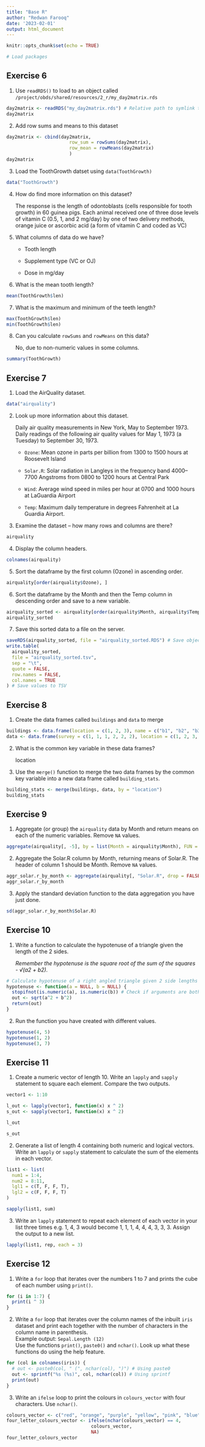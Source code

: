```yaml
---
title: "Base R"
author: "Redwan Farooq"
date: '2023-02-01'
output: html_document
---
```


```r
knitr::opts_chunk$set(echo = TRUE)

# Load packages

```

## Exercise 6

1.  Use `readRDS()` to load to an object called `/project/obds/shared/resources/2_r/my_day2matrix.rds`

```r
day2matrix <- readRDS("my_day2matrix.rds") # Relative path to symlink to RDS file in project folder
day2matrix
```

2.  Add row sums and means to this dataset

```r
day2matrix <- cbind(day2matrix,
                       row_sum = rowSums(day2matrix),
                       row_mean = rowMeans(day2matrix)
                       )
day2matrix
```

3.  Load the ToothGrowth datset using `data(ToothGrowth)`

```r
data("ToothGrowth")
```

4.  How do find more information on this dataset?

    The response is the length of odontoblasts (cells responsible for tooth growth) in 60 guinea pigs. Each animal received one of three dose levels of vitamin C (0.5, 1, and 2 mg/day) by one of two delivery methods, orange juice or ascorbic acid (a form of vitamin C and coded as VC)

5.  What columns of data do we have?

    -   Tooth length

    -   Supplement type (VC or OJ)

    -   Dose in mg/day

6.  What is the mean tooth length?

```r
mean(ToothGrowth$len)
```

7.  What is the maximum and minimum of the teeth length?

```r
max(ToothGrowth$len)
min(ToothGrowth$len)
```

8.  Can you calculate `rowSums` and `rowMeans` on this data?

    No, due to non-numeric values in some columns.

```r
summary(ToothGrowth)
```

## Exercise 7

1.  Load the AirQuality dataset.

```r
data("airquality")
```

2.  Look up more information about this dataset.

    Daily air quality measurements in New York, May to September 1973.\
    Daily readings of the following air quality values for May 1, 1973 (a Tuesday) to September 30, 1973.

    -   `Ozone`: Mean ozone in parts per billion from 1300 to 1500 hours at Roosevelt Island

    -   `Solar.R`: Solar radiation in Langleys in the frequency band 4000--7700 Angstroms from 0800 to 1200 hours at Central Park

    -   `Wind`: Average wind speed in miles per hour at 0700 and 1000 hours at LaGuardia Airport

    -   `Temp`: Maximum daily temperature in degrees Fahrenheit at La Guardia Airport.

3.  Examine the dataset -- how many rows and columns are there?

```r
airquality
```

4.  Display the column headers.

```r
colnames(airquality)
```

5.  Sort the dataframe by the first column (Ozone) in ascending order.

```r
airquality[order(airquality$Ozone), ]
```

6.  Sort the dataframe by the Month and then the Temp column in descending order and save to a new variable.

```r
airquality_sorted <- airquality[order(airquality$Month, airquality$Temp, decreasing = TRUE), ]
airquality_sorted
```

7.  Save this sorted data to a file on the server.

```r
saveRDS(airquality_sorted, file = "airquality_sorted.RDS") # Save object to RDS
write.table(
  airquality_sorted,
  file = "airquality_sorted.tsv",
  sep = "\t",
  quote = FALSE,
  row.names = FALSE,
  col.names = TRUE
) # Save values to TSV
```

## Exercise 8

1.  Create the data frames called `buildings` and `data` to merge

```r
buildings <- data.frame(location = c(1, 2, 3), name = c("b1", "b2", "b3"))
data <- data.frame(survey = c(1, 1, 1, 2, 2, 2), location = c(1, 2, 3, 2, 3, 1), efficiency = c(51, 64, 70, 71, 80, 58))
```

2.  What is the common key variable in these data frames?

    location

3.  Use the `merge()` function to merge the two data frames by the common key variable into a new data frame called `building_stats`.

```r
building_stats <- merge(buildings, data, by = "location")
building_stats
```

## Exercise 9

1.  Aggregate (or group) the `airquality` data by Month and return means on each of the numeric variables. Remove `NA` values.

```r
aggregate(airquality[, -5], by = list(Month = airquality$Month), FUN = mean, na.rm = TRUE)
```

2.  Aggregate the Solar.R column by Month, returning means of Solar.R. The header of column 1 should be Month. Remove `NA` values.

```r
aggr_solar.r_by_month <- aggregate(airquality[, "Solar.R", drop = FALSE], by = list(Month = airquality$Month), FUN = mean, na.rm = TRUE)
aggr_solar.r_by_month
```

3.  Apply the standard deviation function to the data aggregation you have just done.

```r
sd(aggr_solar.r_by_month$Solar.R)
```

## Exercise 10

1.  Write a function to calculate the hypotenuse of a triangle given the length of the 2 sides.

    *Remember the hypotenuse is the square root of the sum of the squares - √(a2 + b2).*

```r
# Calculate hypotenuse of a right angled triangle given 2 side lengths
hypotenuse <- function(a = NULL, b = NULL) {
  stopifnot(is.numeric(a), is.numeric(b)) # Check if arguments are both numeric
  out <- sqrt(a^2 + b^2)
  return(out)
}
```

2.  Run the function you have created with different values.

```r
hypotenuse(4, 5)
hypotenuse(1, 2)
hypotenuse(3, 7)
```

## Exercise 11

1.  Create a numeric vector of length 10. Write an `lapply` and `sapply` statement to square each element. Compare the two outputs.

```r
vector1 <- 1:10

l_out <- lapply(vector1, function(x) x ^ 2)
s_out <- sapply(vector1, function(x) x ^ 2)
```

```r
l_out
```

```r
s_out
```

2.  Generate a list of length 4 containing both numeric and logical vectors. Write an `lapply` or `sapply` statement to calculate the sum of the elements in each vector.

```r
list1 <- list(
  num1 = 1:4,
  num2 = 8:11,
  lgl1 = c(T, F, F, T),
  lgl2 = c(F, F, F, T)
)

sapply(list1, sum)
```

3.  Write an `lapply` statement to repeat each element of each vector in your list three times e.g. 1, 4, 3 would become 1, 1, 1, 4, 4, 4, 3, 3, 3. Assign the output to a new list.

```r
lapply(list1, rep, each = 3)
```

## Exercise 12

1.  Write a `for` loop that iterates over the numbers 1 to 7 and prints the cube of each number using `print()`.

```r
for (i in 1:7) {
  print(i ^ 3)
}
```

2.  Write a `for` loop that iterates over the column names of the inbuilt `iris` dataset and print each together with the number of characters in the column name in parenthesis.\
    Example output: `Sepal.Length (12)`\
    Use the functions `print()`, `paste0()` and `nchar()`. Look up what these functions do using the help feature.

```r
for (col in colnames(iris)) {
  # out <- paste0(col, " (", nchar(col), ")") # Using paste0
  out <- sprintf("%s (%s)", col, nchar(col)) # Using sprintf
  print(out)
}
```

3.  Write an `ifelse` loop to print the colours in `colours_vector` with four characters. Use `nchar()`.

```r
colours_vector <- c("red", "orange", "purple", "yellow", "pink", "blue")
four_letter_colours_vector <- ifelse(nchar(colours_vector) == 4,
                               colours_vector,
                               NA)
four_letter_colours_vector
```
